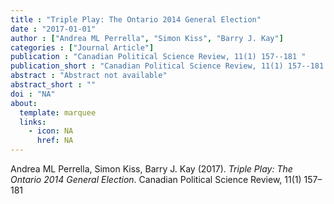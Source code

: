 ```yaml
---
title : "Triple Play: The Ontario 2014 General Election"
date : "2017-01-01"
author : ["Andrea ML Perrella", "Simon Kiss", "Barry J. Kay"]
categories : ["Journal Article"]
publication : "Canadian Political Science Review, 11(1) 157--181 "
publication_short : "Canadian Political Science Review, 11(1) 157--181 "
abstract : "Abstract not available"
abstract_short : ""
doi : "NA"
about:
  template: marquee
  links:
    - icon: NA
      href: NA
---
```



::: {.callout-note title="How to cite this work"}

Andrea ML Perrella, Simon Kiss, Barry J. Kay (2017). *Triple Play: The Ontario 2014 General Election*. Canadian Political Science Review, 11(1) 157--181 

:::

